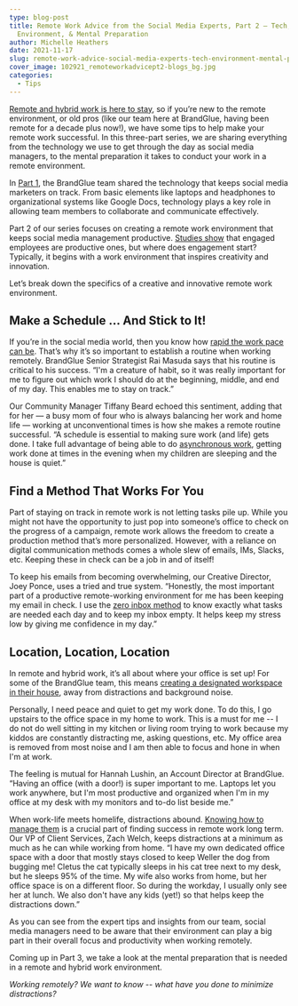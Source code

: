 ```yaml
---
type: blog-post
title: Remote Work Advice from the Social Media Experts, Part 2 — Tech,
  Environment, & Mental Preparation
author: Michelle Heathers
date: 2021-11-17
slug: remote-work-advice-social-media-experts-tech-environment-mental-preparation
cover_image: 102921_remoteworkadvicept2-blogs_bg.jpg
categories:
  - Tips
---
```

[Remote and hybrid work is here to stay](https://buffer.com/2021-state-of-remote-work), so if you’re new to the remote environment, or old pros (like our team here at BrandGlue, having been remote for a decade plus now!), we have some tips to help make your remote work successful. In this three-part series, we are sharing everything from the technology we use to get through the day as social media managers, to the mental preparation it takes to conduct your work in a remote environment.

In [Part 1](https://brandglue.com/blog/remote-work-advice-social-media-experts-tech-environment-mental-preparation/), the BrandGlue team shared the technology that keeps social media marketers on track. From basic elements like laptops and headphones to organizational systems like Google Docs, technology plays a key role in allowing team members to collaborate and communicate effectively.

Part 2 of our series focuses on creating a remote work environment that keeps social media management productive. [Studies show](https://www.hrcloud.com/blog/five-ways-in-which-work-environment-affects-employee-productivity) that engaged employees are productive ones, but where does engagement start? Typically, it begins with a work environment that inspires creativity and innovation.

Let’s break down the specifics of a creative and innovative remote work environment.



## Make a Schedule … And Stick to It!

If you’re in the social media world, then you know how [rapid the work pace can be](https://brandglue.com/blog/mid-year-round-up-major-social-media-changes-of-2020-so-far/). That’s why it’s so important to establish a routine when working remotely. BrandGlue Senior Strategist Rai Masuda says that his routine is critical to his success. “I'm a creature of habit, so it was really important for me to figure out which work I should do at the beginning, middle, and end of my day. This enables me to stay on track.”

Our Community Manager Tiffany Beard echoed this sentiment, adding that for her — a busy mom of four who is always balancing her work and home life — working at unconventional times is how she makes a remote routine successful. “A schedule is essential to making sure work (and life) gets done. I take full advantage of being able to do [asynchronous work](https://www.forbes.com/sites/forbesbusinesscouncil/2021/03/19/10-remote-workplace-trends-to-look-out-for-in-2021/?sh=37b559672ffd), getting work done at times in the evening when my children are sleeping and the house is quiet.”



## Find a Method That Works For You

Part of staying on track in remote work is not letting tasks pile up. While you might not have the opportunity to just pop into someone’s office to check on the progress of a campaign, remote work allows the freedom to create a production method that’s more personalized. However, with a reliance on digital communication methods comes a whole slew of emails, IMs, Slacks, etc. Keeping these in check can be a job in and of itself!

To keep his emails from becoming overwhelming, our Creative Director, Joey Ponce, uses a tried and true system. “Honestly, the most important part of a productive remote-working environment for me has been keeping my email in check. I use the [zero inbox method](https://blog.hubspot.com/service/inbox-zero) to know exactly what tasks are needed each day and to keep my inbox empty. It helps keep my stress low by giving me confidence in my day.”

## Location, Location, Location

In remote and hybrid work, it’s all about where your office is set up! For some of the BrandGlue team, this means [creating a designated workspace in their house](https://blog.hubspot.com/marketing/productivity-tips-working-from-home), away from distractions and background noise.

Personally, I need peace and quiet to get my work done. To do this, I go upstairs to the office space in my home to work. This is a must for me -- I do not do well sitting in my kitchen or living room trying to work because my kiddos are constantly distracting me, asking questions, etc. My office area is removed from most noise and I am then able to focus and hone in when I'm at work.

The feeling is mutual for Hannah Lushin, an Account Director at BrandGlue. “Having an office (with a door!) is super important to me. Laptops let you work anywhere, but I'm most productive and organized when I'm in my office at my desk with my monitors and to-do list beside me.”

When work-life meets homelife, distractions abound. [Knowing how to manage them](https://www.forbes.com/sites/theyec/2021/06/17/seven-tips-to-lead-a-remote-team-successfully-in-2021/?sh=332bdc5b4743) is a crucial part of finding success in remote work long term. Our VP of Client Services, Zach Welch, keeps distractions at a minimum as much as he can while working from home. “I have my own dedicated office space with a door that mostly stays closed to keep Weller the dog from bugging me! Cletus the cat typically sleeps in his cat tree next to my desk, but he sleeps 95% of the time. My wife also works from home, but her office space is on a different floor. So during the workday, I usually only see her at lunch. We also don't have any kids (yet!) so that helps keep the distractions down.”

As you can see from the expert tips and insights from our team, social media managers need to be aware that their environment can play a big part in their overall focus and productivity when working remotely.

Coming up in Part 3, we take a look at the mental preparation that is needed in a remote and hybrid work environment.

*Working remotely? We want to know -- what have you done to minimize distractions?*
